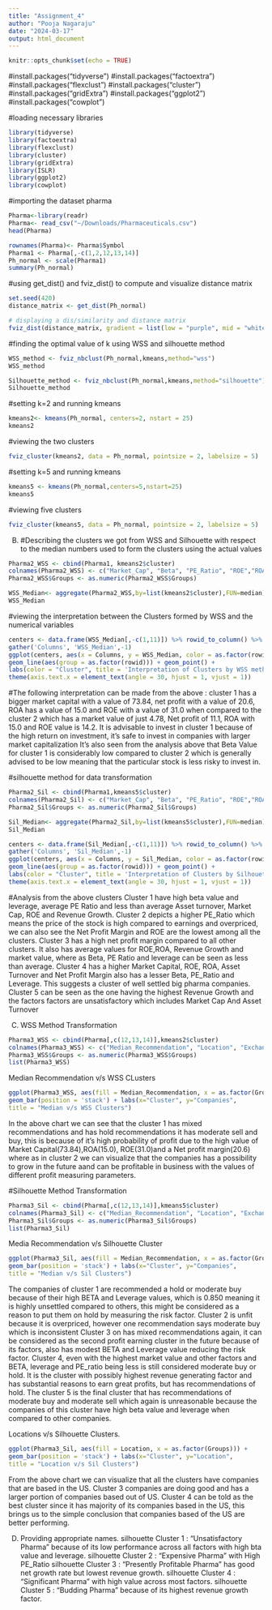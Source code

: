 ```yaml
---
title: "Assignment_4"
author: "Pooja Nagaraju"
date: "2024-03-17"
output: html_document
---
```


```r
knitr::opts_chunk$set(echo = TRUE)
```

#install.packages("tidyverse")
#install.packages("factoextra")
#install.packages("flexclust")
#install.packages("cluster")
#install.packages("gridExtra")
#install.packages("ggplot2")
#install.packages("cowplot")

#loading necessary libraries 
```r
library(tidyverse)
library(factoextra)
library(flexclust)
library(cluster)
library(gridExtra)
library(ISLR)
library(ggplot2)
library(cowplot)
```

#importing the dataset pharma
```r
Pharma<-library(readr)
Pharma<- read_csv("~/Downloads/Pharmaceuticals.csv")
head(Pharma)
```


```r
rownames(Pharma)<- Pharma$Symbol
Pharma1 <- Pharma[,-c(1,2,12,13,14)]
Ph_normal <- scale(Pharma1) 
summary(Ph_normal)
```
#using get_dist() and fviz_dist() to compute and visualize distance matrix 
```r
set.seed(420)
distance_matrix <- get_dist(Ph_normal)

# displaying a dis/similarity and distance matrix
fviz_dist(distance_matrix, gradient = list(low = "purple", mid = "white", high = "pink"))
```
#finding the optimal value of k using WSS and silhouette method
```r
WSS_method <- fviz_nbclust(Ph_normal,kmeans,method="wss")
WSS_method
```

```r
Silhouette_method <- fviz_nbclust(Ph_normal,kmeans,method="silhouette")
Silhouette_method
```
#setting k=2 and running kmeans
```r
kmeans2<- kmeans(Ph_normal, centers=2, nstart = 25)
kmeans2
```
#viewing the two clusters
```r
fviz_cluster(kmeans2, data = Ph_normal, pointsize = 2, labelsize = 5)
```
#setting k=5 and running kmeans
```r
kmeans5 <- kmeans(Ph_normal,centers=5,nstart=25)
kmeans5
```
#viewing five clusters
```r
fviz_cluster(kmeans5, data = Ph_normal, pointsize = 2, labelsize = 5)
```
B)
#Describing the clusters we got from WSS and Silhouette with respect to the median numbers used to form the clusters using the actual values
```r
Pharma2_WSS <- cbind(Pharma1, kmeans2$cluster)
colnames(Pharma2_WSS) <- c("Market_Cap", "Beta", "PE_Ratio", "ROE","ROA","Asset_Turnover","Leverage","Rev_Growth","Net_Profit_Margin","Groups")
Pharma2_WSS$Groups <- as.numeric(Pharma2_WSS$Groups)
```

```r
WSS_Median<- aggregate(Pharma2_WSS,by=list(kmeans2$cluster),FUN=median)
WSS_Median
```

#viewing the interpretation between the Clusters formed by WSS and the numerical variables
```r
centers <- data.frame(WSS_Median[,-c(1,11)]) %>% rowid_to_column() %>%
gather('Columns', 'WSS_Median',-1)
ggplot(centers, aes(x = Columns, y = WSS_Median, color = as.factor(rowid))) +
geom_line(aes(group = as.factor(rowid))) + geom_point() +
labs(color = "Cluster", title = 'Interpretation of Clusters by WSS method') +
theme(axis.text.x = element_text(angle = 30, hjust = 1, vjust = 1))
```

#The following interpretation can be made from the above :
cluster 1 has a bigger market capital with a value of 73.84, net profit with a value of 20.6, ROA has a value of 15.0 and ROE with a value of 31.0 when compared to the cluster 2 which has a market value of just 4.78, Net profit of 11.1, ROA with 15.0 and ROE value is 14.2.
It is advisable to invest in cluster 1 because of the high return on investment, it's safe to invest in companies with larger market capitalization
It's also seen from the analysis above that Beta Value for cluster 1 is considerably low compared to cluster 2 which is generally advised to be low meaning that the particular stock is less risky to invest in.

#silhouette method for data transformation
```r
Pharma2_Sil <- cbind(Pharma1,kmeans5$cluster)
colnames(Pharma2_Sil) <- c("Market_Cap", "Beta", "PE_Ratio", "ROE","ROA","Asset_Turnover","Leverage","Rev_Growth","Net_Profit_Margin","Groups")
Pharma2_Sil$Groups <- as.numeric(Pharma2_Sil$Groups)
```

```r
Sil_Median<- aggregate(Pharma2_Sil,by=list(kmeans5$cluster),FUN=median)
Sil_Median
```

```r
centers <- data.frame(Sil_Median[,-c(1,11)]) %>% rowid_to_column() %>%
gather('Columns', 'Sil_Median',-1)
ggplot(centers, aes(x = Columns, y = Sil_Median, color = as.factor(rowid))) +
geom_line(aes(group = as.factor(rowid))) + geom_point() +
labs(color = "Cluster", title = 'Interpretation of Clusters by Silhouete Method') +
theme(axis.text.x = element_text(angle = 30, hjust = 1, vjust = 1))
```
#Analysis from the above clusters
Cluster 1 have high beta value and leverage, average PE Ratio and less than average Asset turnover, Market Cap, ROE and Revenue Growth.
Cluster 2 depicts a higher PE_Ratio which means the price of the stock is high compared to earnings and overpriced, we can also see the Net Profit Margin and ROE are the lowest among all the clusters.
Cluster 3 has a high net profit margin compared to all other clusters. It also has average values for ROE,ROA, Revenue Growth and market value, where as Beta, PE Ratio and leverage can be seen as less than average.
Cluster 4 has a higher Market Capital, ROE, ROA, Asset Turnover and Net Profit Margin also has a lesser Beta, PE_Ratio and Leverage. This suggests a cluster of well settled big pharma companies.
Cluster 5 can be seen as the one having the highest Revenue Growth and the factors factors 
are unsatisfactory which includes Market Cap And Asset Turnover

C) WSS Method Transformation
```r
Pharma3_WSS <- cbind(Pharma[,c(12,13,14)],kmeans2$cluster)
colnames(Pharma3_WSS) <- c("Median_Recommendation", "Location", "Exchange", "Groups")
Pharma3_WSS$Groups <- as.numeric(Pharma3_WSS$Groups)
list(Pharma3_WSS)
```
Median Recommendation v/s WSS CLusters
```r
ggplot(Pharma3_WSS, aes(fill = Median_Recommendation, x = as.factor(Groups))) +
geom_bar(position = 'stack') + labs(x="Cluster", y="Companies",
title = "Median v/s WSS Clusters")
```
In the above chart we can see that the cluster 1 has mixed recommendations and has hold recommendations it has moderate sell and buy, this is because of it's high probability of profit  due to the high value of Market Capital(73.84),ROA(15.0), ROE(31.0)and a Net profit margin(20.6) 
where as in cluster 2 we can visualize that the companies has a possibility to grow in the future aand can be profitable in business with the values of different profit measuring parameters.


#Silhouette Method Transformation
```r
Pharma3_Sil <- cbind(Pharma[,c(12,13,14)],kmeans5$cluster)
colnames(Pharma3_Sil) <- c("Median_Recommendation", "Location", "Exchange", "Groups")
Pharma3_Sil$Groups <- as.numeric(Pharma3_Sil$Groups)
list(Pharma3_Sil)
```
Media Recommendation v/s Silhouette Cluster
```r
ggplot(Pharma3_Sil, aes(fill = Median_Recommendation, x = as.factor(Groups))) +
geom_bar(position = 'stack') + labs(x="Cluster", y="Companies",
title = "Median v/s Sil Clusters")
```
The companies of cluster 1 are recommended a hold or moderate buy because of their high BETA and Leverage values, which is 0.850 meaning it is highly unsettled compared to others, this might be considered as a reason to put them on hold by measuring the risk factor. 
Cluster 2 is unfit because it is overpriced, however one recommendation says moderate buy which is inconsistent
Cluster 3 on has mixed recommendations again, it can be considered as the second profit earning cluster in the future because of its factors, also has modest BETA and Leverage value reducing the risk factor.
Cluster 4, even with the highest market value and other factors and BETA, leverage and PE_ratio being less is still considered moderate buy or hold. It is the cluster with possibly highest revenue generating factor and has substantial reasons to earn great profits, but has recommendations of hold.
The cluster 5 is the final cluster that has recommendations of moderate buy and moderate sell which again is unreasonable because the companies of this cluster have high beta value and leverage when compared to other companies.

Locations v/s Silhouette Clusters.
```r
ggplot(Pharma3_Sil, aes(fill = Location, x = as.factor(Groups))) +
geom_bar(position = 'stack') + labs(x="Cluster", y="Location",
title = "Location v/s Sil Clusters")
```
From the above chart we can visualize that all the clusters have companies that are based in the US.
Cluster 3 companies are doing good and has a larger portion of companies based out of US.
Cluster 4 can be told as the best cluster since it has majority of its companies based in the US, this brings us to the simple conclusion that companies  based of the US are better performing.

D) Providing appropriate names.
silhouette Cluster 1 : "Unsatisfactory Pharma" because of its low performance across all factors with high bta value and leverage.
silhouette Cluster 2 : "Expensive Pharma" with High PE_Ratio
silhouette Cluster 3 : "Presently Profitable Pharma" has good net growth rate but lowest revenue growth.
silhouette Cluster 4 : "Significant Pharma" with high value across most factors.
silhouette Cluster 5 : "Budding Pharma" because of its highest revenue growth factor.

